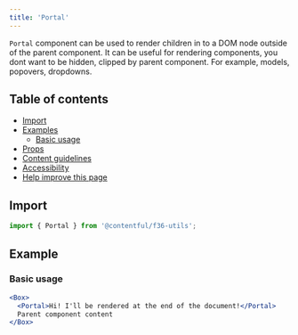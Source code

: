 ```yaml
---
title: 'Portal'
---
```


`Portal` component can be used to render children in to a DOM node outside of the parent component. It can be useful for rendering components, you dont want to be hidden, clipped by parent component. For example, models, popovers, dropdowns.

## Table of contents

- [Import](#import)
- [Examples](#examples)
  - [Basic usage](#basic-usage)
- [Props](#props-api-reference)
- [Content guidelines](#content-guidelines)
- [Accessibility](#accessibility)
- [Help improve this page](#help-improve-this-page)

## Import

```jsx static=true
import { Portal } from '@contentful/f36-utils';
```

## Example

### Basic usage

```jsx
<Box>
  <Portal>Hi! I'll be rendered at the end of the document!</Portal>
  Parent component content
</Box>
```
